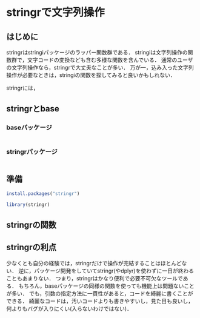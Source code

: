 # stringrで文字列操作{#stringr}

## はじめに

stringrはstringiパッケージのラッパー関数群である．
stringiは文字列操作の関数群で，文字コードの変換なども含む多様な関数を含んでいる．
通常のユーザの文字列操作なら，stringrで大丈夫なことが多い．
万が一，込み入った文字列操作が必要なときは，stringiの関数を探してみると良いかもしれない．

stringrには，

## stringrとbase

### baseパッケージ


```r
```

### stringrパッケージ


```r
```

## 準備

```r
install.packages("stringr")
```

```r
library(stringr)
```

## stringrの関数



## stringrの利点

少なくとも自分の経験では，stringrだけで操作が完結することはほとんどない．
逆に，パッケージ開発をしていてstringr(やdplyr)を使わずに一日が終わることもあまりない．
つまり，stringrはかなり便利で必要不可欠なツールである．
もちろん，baseパッケージの同様の関数を使っても機能上は問題ないことが多い．
でも，引数の指定方法に一貫性があると，コードを綺麗に書くことができる．
綺麗なコードは，汚いコードよりも書きやすいし，見た目も良いし，何よりもバグが入りにくい(入らないわけではない)．


